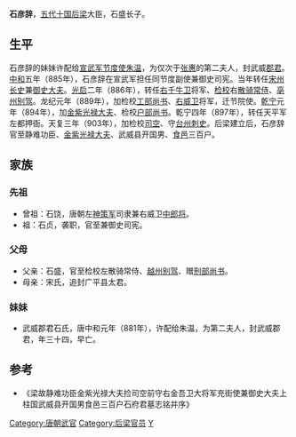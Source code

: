 '''石彦辞'''，[[五代十国|五代十国]][[后梁|后梁]]大臣，石盛长子。
==生平==
石彦辞的妹妹许配给[[宣武军节度使|宣武军节度使]][[朱温|朱温]]，为仅次于[[张惠|张惠]]的第二夫人，封武威[[郡君|郡君]]。[[中和_(唐朝)|中和]]五年（885年），石彦辞在宣武军担任同节度副使兼御史司宪。当年转任[[宋州|宋州]][[长史|长史]]兼[[御史大夫|御史大夫]]。[[光启|光启]]二年（886年），转任[[右千牛卫|右千牛卫]]将军、[[检校|检校]]右[[散骑常侍|散骑常侍]]、[[亳州|亳州]][[别驾|别驾]]。龙纪元年（889年），加检校[[工部尚书|工部尚书]]、[[右威卫|右威卫]]将军，迁节院使。[[乾宁|乾宁]]元年（894年），加[[金紫光禄大夫|金紫光禄大夫]]、检校[[户部尚书|户部尚书]]。乾宁四年（897年），转任天平军左都押衙。天复三年（903年），加检校[[司空|司空]]、守[[台州|台州]][[刺史|刺史]]。后梁建立后，石彦辞官至静难功臣、[[金紫光禄大夫|金紫光禄大夫]]、武威县开国男、[[食邑|食邑]]三百户。
==家族==
===先祖===
*曾祖：石饶，唐朝左[[神策军|神策军]]司隶兼右威卫[[中郎将|中郎将]]。
*祖：石贞，袭职，官至兼御史司宪。
===父母===
*父亲：石盛，官至检校左散骑常侍、[[越州|越州]][[别驾|别驾]]、赠[[刑部尚书|刑部尚书]]。
*母亲：宋氏，追封广平县太君。
===妹妹===
*武威郡君石氏，唐中和元年（881年），许配给朱温，为第二夫人，封武威郡君，年三十四，早亡。
==参考==
*《梁故静难功臣金紫光禄大夫捡司空前守右金吾卫大将军充街使兼御史大夫上柱国武威县开国男食邑三百户石府君墓志铭并序》

{{DEFAULTSORT:S}}
[[Category:唐朝武官|Category:唐朝武官]]
[[Category:后梁官员|Category:后梁官员]]
[[Category:石姓|Y]]